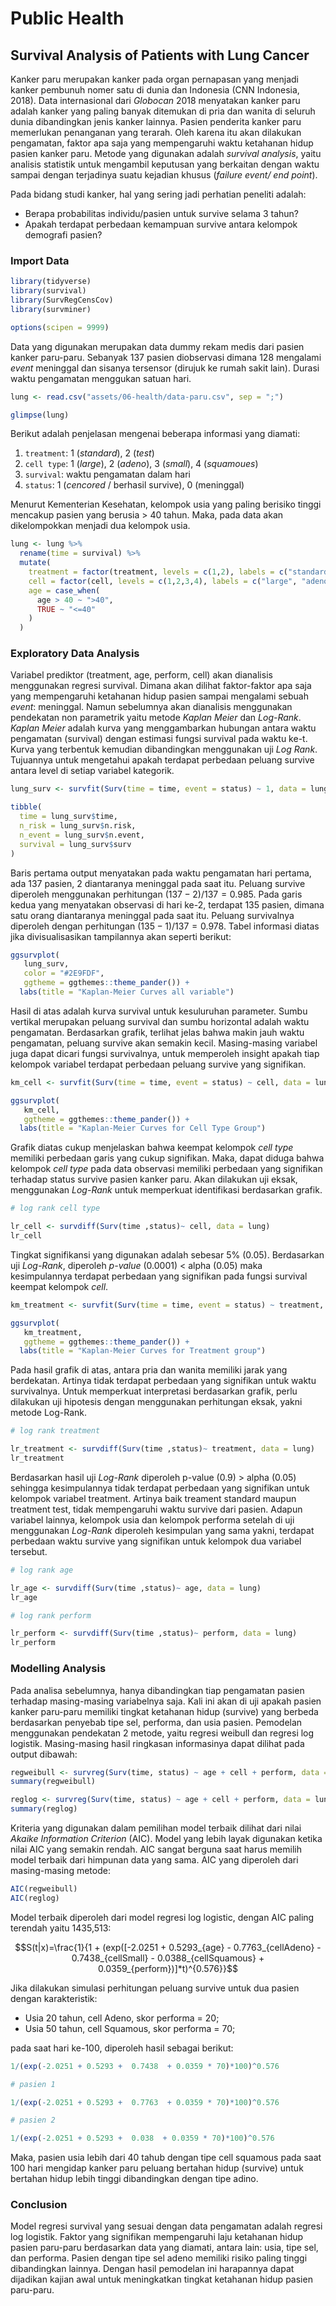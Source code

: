 # Public Health

## Survival Analysis of Patients with Lung Cancer

Kanker paru merupakan kanker pada organ pernapasan yang menjadi kanker pembunuh nomer satu di dunia dan Indonesia (CNN Indonesia, 2018). Data internasional dari *Globocan* 2018 menyatakan kanker paru adalah kanker yang paling banyak ditemukan di pria dan wanita di seluruh dunia dibandingkan jenis kanker lainnya. Pasien penderita kanker paru memerlukan penanganan yang terarah. Oleh karena itu akan dilakukan pengamatan, faktor apa saja yang mempengaruhi waktu ketahanan hidup pasien kanker paru. Metode yang digunakan adalah *survival analysis*, yaitu analisis statistik untuk mengambil keputusan yang berkaitan dengan waktu sampai dengan terjadinya suatu kejadian khusus (*failure event/ end point*). 

Pada bidang studi kanker, hal yang sering jadi perhatian peneliti adalah:

* Berapa probabilitas individu/pasien untuk survive selama 3 tahun?
* Apakah terdapat perbedaan kemampuan survive antara kelompok demografi pasien?


### Import Data

```r
library(tidyverse)
library(survival)
library(SurvRegCensCov)
library(survminer)

options(scipen = 9999)
```

Data yang digunakan merupakan data dummy rekam medis dari pasien kanker paru-paru. Sebanyak 137 pasien diobservasi dimana 128 mengalami *event* meninggal dan sisanya tersensor (dirujuk ke rumah sakit lain). Durasi waktu pengamatan menggukan satuan hari. 

```r
lung <- read.csv("assets/06-health/data-paru.csv", sep = ";")

glimpse(lung)
```

Berikut adalah penjelasan mengenai beberapa informasi yang diamati:

1. `treatment`: 1 (*standard*), 2 (*test*)
2. `cell type`: 1 (*large*), 2 (*adeno*), 3 (*small*), 4 (*squamoues*)
3. `survival`: waktu pengamatan dalam hari
4. `status`: 1 (*cencored* / berhasil survive), 0 (meninggal)

Menurut Kementerian Kesehatan, kelompok usia yang paling berisiko tinggi mencakup pasien yang berusia > 40 tahun. Maka, pada data akan dikelompokkan menjadi dua kelompok usia.


```r
lung <- lung %>% 
  rename(time = survival) %>% 
  mutate(
    treatment = factor(treatment, levels = c(1,2), labels = c("standard", "test")),
    cell = factor(cell, levels = c(1,2,3,4), labels = c("large", "adeno","small","squamous")),
    age = case_when(
      age > 40 ~ ">40",
      TRUE ~ "<=40"
    )
  )
```


### Exploratory Data Analysis

Variabel prediktor (treatment, age, perform, cell) akan dianalisis menggunakan regresi survival. Dimana akan dilihat faktor-faktor apa saja yang mempengaruhi ketahanan hidup pasien sampai mengalami sebuah *event*: meninggal. Namun sebelumnya akan dianalisis menggunakan pendekatan non parametrik yaitu metode *Kaplan Meier* dan *Log-Rank*. *Kaplan Meier* adalah kurva yang menggambarkan hubungan antara waktu pengamatan (survival) dengan estimasi fungsi survival pada waktu ke-t. Kurva yang terbentuk kemudian dibandingkan menggunakan uji *Log Rank*. Tujuannya untuk mengetahui apakah terdapat perbedaan peluang survive antara level di setiap variabel kategorik.

```r
lung_surv <- survfit(Surv(time = time, event = status) ~ 1, data = lung)
```

```r
tibble(
  time = lung_surv$time,
  n_risk = lung_surv$n.risk,
  n_event = lung_surv$n.event,
  survival = lung_surv$surv
)
```

Baris pertama output menyatakan pada waktu pengamatan hari pertama, ada 137 pasien, 2 diantaranya meninggal pada saat itu. Peluang survive diperoleh menggunakan perhitungan $(137-2)/137 = 0.985$. Pada garis kedua yang menyatakan observasi di hari ke-2, terdapat 135 pasien, dimana satu orang diantaranya meninggal pada saat itu. Peluang survivalnya diperoleh dengan perhitungan $(135-1)/137 = 0.978$. Tabel informasi diatas jika divisualisasikan tampilannya akan seperti berikut:

```r
ggsurvplot(
   lung_surv,
   color = "#2E9FDF",
   ggtheme = ggthemes::theme_pander()) +
  labs(title = "Kaplan-Meier Curves all variable")
```

Hasil di atas adalah kurva survival untuk kesuluruhan parameter. Sumbu vertikal merupakan peluang survival dan sumbu horizontal adalah waktu pengamatan. Berdasarkan grafik, terlihat jelas bahwa makin jauh waktu pengamatan, peluang survive akan semakin kecil. Masing-masing variabel juga dapat dicari fungsi survivalnya, untuk memperoleh insight apakah tiap kelompok variabel terdapat perbedaan peluang survive yang signifikan.

```r
km_cell <- survfit(Surv(time = time, event = status) ~ cell, data = lung)

ggsurvplot(
   km_cell,
   ggtheme = ggthemes::theme_pander()) +
  labs(title = "Kaplan-Meier Curves for Cell Type Group")
```


Grafik diatas cukup menjelaskan bahwa keempat kelompok *cell type* memiliki perbedaan garis yang cukup signifikan. Maka, dapat diduga bahwa kelompok *cell type* pada data observasi memiliki perbedaan yang signifikan terhadap status survive pasien kanker paru. Akan dilakukan uji eksak, menggunakan *Log-Rank* untuk memperkuat identifikasi berdasarkan grafik.


```r
# log rank cell type

lr_cell <- survdiff(Surv(time ,status)~ cell, data = lung)
lr_cell
```

Tingkat signifikansi yang digunakan adalah sebesar 5% (0.05). Berdasarkan uji *Log-Rank*, diperoleh *p-value* (0.0001) < alpha (0.05) maka kesimpulannya terdapat perbedaan yang signifikan pada fungsi survival keempat kelompok *cell*.


```r
km_treatment <- survfit(Surv(time = time, event = status) ~ treatment, data = lung)

ggsurvplot(
   km_treatment,
   ggtheme = ggthemes::theme_pander()) +
  labs(title = "Kaplan-Meier Curves for Treatment group")
```


Pada hasil grafik di atas, antara pria dan wanita memiliki jarak yang berdekatan. Artinya tidak terdapat perbedaan yang signifikan untuk waktu survivalnya. Untuk memperkuat interpretasi berdasarkan grafik, perlu dilakukan uji hipotesis dengan menggunakan perhitungan eksak, yakni metode Log-Rank.

```r
# log rank treatment

lr_treatment <- survdiff(Surv(time ,status)~ treatment, data = lung)
lr_treatment
```

Berdasarkan hasil uji *Log-Rank* diperoleh p-value (0.9) > alpha (0.05) sehingga kesimpulannya tidak terdapat perbedaan yang signifikan untuk kelompok variabel treatment. Artinya baik treament standard maupun treatment test, tidak mempengaruhi waktu survive dari pasien. Adapun variabel lainnya, kelompok usia dan kelompok performa setelah di uji menggunakan *Log-Rank* diperoleh kesimpulan yang sama yakni, terdapat perbedaan waktu survive yang signifikan untuk kelompok dua variabel tersebut.

```r
# log rank age

lr_age <- survdiff(Surv(time ,status)~ age, data = lung)
lr_age
```


```r
# log rank perform

lr_perform <- survdiff(Surv(time ,status)~ perform, data = lung)
lr_perform
```



### Modelling Analysis

Pada analisa sebelumnya, hanya dibandingkan tiap pengamatan pasien terhadap masing-masing variabelnya saja. Kali ini akan di uji apakah pasien kanker paru-paru memiliki tingkat ketahanan hidup (survive) yang berbeda berdasarkan penyebab tipe sel, performa, dan usia pasien. Pemodelan menggunakan pendekatan 2 metode, yaitu regresi weibull dan regresi log logistik. Masing-masing hasil ringkasan informasinya dapat dilihat pada output dibawah:

```r
regweibull <- survreg(Surv(time, status) ~ age + cell + perform, data = lung, dist = "weibull")
summary(regweibull)
```

```r
reglog <- survreg(Surv(time, status) ~ age + cell + perform, data = lung, dist = "loglogistic")
summary(reglog)
```

Kriteria yang digunakan dalam pemilihan model terbaik dilihat dari nilai *Akaike Information Criterion* (AIC). Model yang lebih layak digunakan ketika nilai AIC yang semakin rendah. AIC sangat berguna saat harus memilih model terbaik dari himpunan data yang sama. AIC yang diperoleh dari masing-masing metode:

```r
AIC(regweibull)
AIC(reglog)
```

Model terbaik diperoleh dari model regresi log logistic, dengan AIC paling terendah yaitu 1435,513:

$$S(t|x)=\frac{1}{1 + (exp([-2.0251 + 0.5293_{age} - 0.7763_{cellAdeno} - 0.7438_{cellSmall} - 0.0388_{cellSquamous} + 0.0359_{perform})]*t)^{0.576}}$$

Jika dilakukan simulasi perhitungan peluang survive untuk dua pasien dengan karakteristik:

* Usia 20 tahun, cell Adeno, skor performa = 20;
* Usia 50 tahun, cell Squamous, skor performa = 70;

pada saat hari ke-100, diperoleh hasil sebagai berikut:

```r
1/(exp(-2.0251 + 0.5293 +  0.7438  + 0.0359 * 70)*100)^0.576
```


```r
# pasien 1

1/(exp(-2.0251 + 0.5293 +  0.7763  + 0.0359 * 70)*100)^0.576
```

```r
# pasien 2

1/(exp(-2.0251 + 0.5293 +  0.038  + 0.0359 * 70)*100)^0.576
```

Maka, pasien usia lebih dari 40 tahub dengan tipe cell squamous pada saat 100 hari mengidap kanker paru peluang bertahan hidup (survive) untuk bertahan hidup lebih tinggi dibandingkan dengan tipe adino. 

### Conclusion

Model regresi survival yang sesuai dengan data pengamatan adalah regresi log logistik. Faktor yang signifikan mempengaruhi laju ketahanan hidup pasien paru-paru berdasarkan data yang diamati, antara lain: usia, tipe sel, dan performa. Pasien dengan tipe sel adeno memiliki risiko paling tinggi dibandingkan lainnya. Dengan hasil pemodelan ini harapannya dapat dijadikan kajian awal untuk meningkatkan tingkat ketahanan hidup pasien paru-paru.